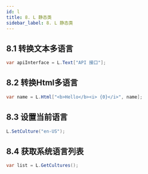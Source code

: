 ```yaml
---
id: l
title: 8. L 静态类
sidebar_label: 8. L 静态类
---
```


## 8.1 转换文本多语言

```cs
var apiInterface = L.Text["API 接口"];
```

## 8.2 转换Html多语言

```cs
var name = L.Html["<b>Hello</b><i> {0}</i>", name];
```

## 8.3 设置当前语言

```cs
L.SetCulture("en-US");
```

## 8.4 获取系统语言列表

```cs
var list = L.GetCultures();
```
